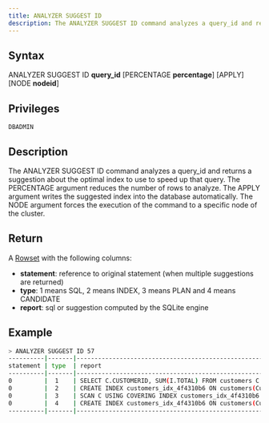 ```yaml
---
title: ANALYZER SUGGEST ID
description: The ANALYZER SUGGEST ID command analyzes a query_id and returns a suggestion about the optimal index to use to speed up that query
---
```


## Syntax

ANALYZER SUGGEST ID **query_id** [PERCENTAGE **percentage**] [APPLY] [NODE **nodeid**]

## Privileges

```
DBADMIN
```

## Description

The ANALYZER SUGGEST ID command analyzes a query_id and returns a suggestion about the optimal index to use to speed up that query.
The PERCENTAGE argument reduces the number of rows to analyze.
The APPLY argument writes the suggested index into the database automatically.
The NODE argument forces the execution of the command to a specific node of the cluster.

## Return

A [Rowset](https://github.com/sqlitecloud/sdk/blob/master/PROTOCOL.md) with the following columns:
* **statement**: reference to original statement (when multiple suggestions are returned)
* **type**: 1 means SQL, 2 means INDEX, 3 means PLAN and 4 means CANDIDATE
* **report**: sql or suggestion computed by the SQLite engine

## Example

```bash
> ANALYZER SUGGEST ID 57
----------|-------|----------------------------------------------------------------------------------------------------------------------------------------------|
statement | type  | report                                                                                                                                       |
----------|-------|----------------------------------------------------------------------------------------------------------------------------------------------|
0         |  1    | SELECT C.CUSTOMERID, SUM(I.TOTAL) FROM customers C JOIN invoices I ON C.CUSTOMERID = I.CUSTOMERID GROUP BY 1 ORDER BY 2 DESC;                |
0         |  2    | CREATE INDEX customers_idx_4f4310b6 ON customers(CustomerId DESC);                                                                           |
0         |  3    | SCAN C USING COVERING INDEX customers_idx_4f4310b6 SEARCH I USING INDEX IFK_InvoiceCustomerId (CustomerId=?) USE TEMP B-TREE FOR ORDER BY    |
0         |  4    | CREATE INDEX customers_idx_4f4310b6 ON customers(CustomerId DESC); -- stat1: 59 1                                                            |
----------|-------|----------------------------------------------------------------------------------------------------------------------------------------------|
```
